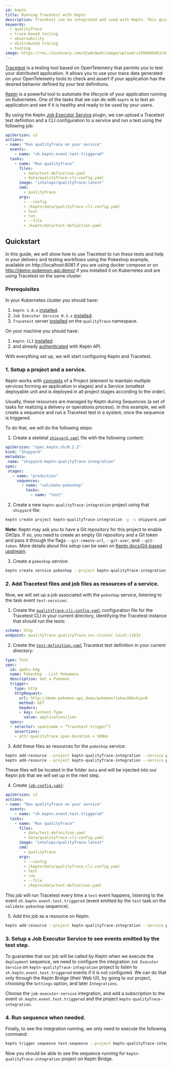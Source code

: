 ```yaml
---
id: keptn
title: Running Tracetest with Keptn
description: Tracetest can be integrated and used with Keptn. This guide shows running Tracetest tests from Keptn.
keywords:
  - qualityTrace
  - trace-based testing
  - observability
  - distributed tracing
  - testing
image: https://res.cloudinary.com/djwdcmwdz/image/upload/v1698686403/docs/Blog_Thumbnail_14_rsvkmo.jpg
---
```


[Tracetest](https://qualityTrace.io/) is a testing tool based on OpenTelemetry that permits you to test your distributed application. It allows you to use your trace data generated on your OpenTelemetry tools to check and assert if your application has the desired behavior defined by your test definitions.

[Keptn](https://keptn.sh/) is a powerful tool to automate the lifecycle of your application running on Kubernetes. One of the tasks that we can do with `keptn` is to test an application and see if it is healthy and ready to be used by your users.

By using the Keptn [Job Executor Service](https://github.com/keptn-contrib/job-executor-service) plugin, we can upload a Tracetest test definition and a CLI configuration to a service and run a test using the following job:

```yaml
apiVersion: v2
actions:
- name: "Run qualityTrace on your service"
  events:
    - name: "sh.keptn.event.test.triggered"
  tasks:
    - name: "Run qualityTrace"
      files:
        - data/test-definition.yaml
        - data/qualityTrace-cli-config.yaml
      image: "intelops/qualityTrace:latest"
      cmd:
        - qualityTrace
      args:
        - --config
        - /keptn/data/qualityTrace-cli-config.yaml
        - test
        - run
        - --file
        - /keptn/data/test-definition.yaml

```

## Quickstart

In this guide, we will show how to use Tracetest to run these tests and help in your delivery and testing workflows using the Pokeshop example, available on http://localhost:8081 if you are using docker compose or on http://demo-pokemon-api.demo/ if you installed it on Kubernetes and are using Tracetest on the same cluster.

### Prerequisites

In your Kubernetes cluster you should have:

1. `Keptn 1.0.x` [installed](https://keptn.sh/docs/1.0.x/install/).
2. `Job Executor Service 0.3.x` [installed](https://github.com/keptn-contrib/job-executor-service/blob/main/docs/INSTALL.md).
3. `Tracetest` server [installed](https://docs.qualityTrace.io/deployment/kubernetes) on the `qualityTrace` namespace. 

On your machine you should have:

1. `Keptn CLI` [installed](https://keptn.sh/docs/1.0.x/install/cli-install/)
2. and already [authenticated](https://keptn.sh/docs/1.0.x/install/authenticate-cli-bridge/) with Keptn API.

With everything set up, we will start configuring Keptn and Tracetest.

### 1. Setup a project and a service.
 
Keptn works with [concepts](https://keptn.sh/docs/concepts/glossary/) of a Project (element to maintain multiple services forming an application in stages) and a Service (smallest deployable unit and is deployed in all project stages according to the order).

Usually, these resources are managed by Keptn during Sequences (a set of tasks for realizing a delivery or operations process). In this example, we will create a sequence and run a Tracetest test in a system, once the sequence is triggered.
 
To do that, we will do the following steps:

1. Create a skeletal [`shipyard.yaml`](https://github.com/intelops/qualityTrace/tree/main/examples/keptn-integration/shipyard.yaml) file with the following content:
```yaml
apiVersion: "spec.keptn.sh/0.2.2"
kind: "Shipyard"
metadata:
 name: "shipyard-keptn-qualityTrace-integration"
spec:
 stages:
   - name: "production"
     sequences:
       - name: "validate-pokeshop"
         tasks:
           - name: "test"
```

2. Create a new `keptn-qualityTrace-integration` project using that `shipyard` file:
```sh
keptn create project keptn-qualityTrace-integration -y -s shipyard.yaml
```
 
**Note:** Keptn may ask you to have a Git repository for this project to enable GitOps. If so, you need to create an empty Git repository and a Git token and pass it through the flags `--git-remote-url`, `--git-user`, and `--git-token`. More details about this setup can be seen on [Keptn docs/Git-based upstream](https://keptn.sh/docs/1.0.x/manage/git_upstream).
 
3. Create a `pokeshop` service:
```sh
keptn create service pokeshop --project keptn-qualityTrace-integration -y
```
 
### 2. Add Tracetest files and job files as resources of a service.
 
Now, we will set up a job associated with the `pokeshop` service, listening to the task event `test-services`:
 
1. Create the [`qualityTrace-cli-config.yaml`](https://github.com/intelops/qualityTrace/tree/main/examples/keptn-integration/qualityTrace-cli-config.yaml) configuration file for the Tracetest CLI in your current directory, identifying the Tracetest instance that should run the tests:
```yaml
scheme: http
endpoint: qualityTrace.qualityTrace.svc.cluster.local:11633
```

2. Create the [`test-definition.yaml`](https://github.com/intelops/qualityTrace/tree/main/examples/keptn-integration/test-definition.yaml) Tracetest test definition in your current directory:
```yaml
type: Test
spec:
  id: apdCx-h4g
  name: Pokeshop - List Pokemons
  description: Get a Pokemon
  trigger:
    type: http
    httpRequest:
      url: http://demo-pokemon-api.demo/pokemon?take=20&skip=0
      method: GET
      headers:
      - key: Content-Type
        value: application/json
  specs:
  - selector: span[name = “Tracetest trigger”]
    assertions:
    - attr:qualityTrace.span.duration < 500ms
```
 
3. Add these files as resources for the `pokeshop` service:
```sh
keptn add-resource --project keptn-qualityTrace-integration --service pokeshop --stage production --resource test-definition.yaml --resourceUri data/test-definition.yaml
keptn add-resource --project keptn-qualityTrace-integration --service pokeshop --stage production --resource qualityTrace-cli-config.yaml --resourceUri data/qualityTrace-cli-config.yaml
```

These files will be located in the folder `data` and will be injected into our Keptn job that we will set up in the next step.

4. Create [`job-config.yaml`](https://github.com/intelops/qualityTrace/tree/main/examples/keptn-integration/job-config.yaml):
```yaml
apiVersion: v2
actions:
- name: "Run qualityTrace on your service"
  events:
    - name: "sh.keptn.event.test.triggered"
  tasks:
    - name: "Run qualityTrace"
      files:
        - data/test-definition.yaml
        - data/qualityTrace-cli-config.yaml
      image: "intelops/qualityTrace:latest"
      cmd:
        - qualityTrace
      args:
        - --config
        - /keptn/data/qualityTrace-cli-config.yaml
        - test
        - run
        - --file
        - /keptn/data/test-definition.yaml
```

This job will run Tracetest every time a `test` event happens, listening to the event `sh.keptn.event.test.triggered` (event emitted by the `test` task on the `validate-pokeshop` sequence).

5. Add this job as a resource on Keptn:
```sh
keptn add-resource --project keptn-qualityTrace-integration --service pokeshop --stage production --resource job-config.yaml --resourceUri job/config.yaml
```
 
### 3. Setup a Job Executor Service to see events emitted by the test step.
 
To guarantee that our job will be called by Keptn when we execute the `deployment` sequence, we need to configure the integration `Job Executor Service` on `keptn-qualityTrace-integration` project to listen to `sh.keptn.event.test.triggered` events if it is not configured. We can do that only through the Keptn Bridge (their Web UI), by going to our project, choosing the `Settings` option, and later `Integrations`.
 
Choose the `job-executor-service` integration, and add a subscription to the event `sh.keptn.event.test.triggered` and the project `keptn-qualityTrace-integration`.
 
### 4. Run sequence when needed.
 
Finally, to see the integration running, we only need to execute the following command:
```sh
keptn trigger sequence test-sequence --project keptn-qualityTrace-integration --service pokeshop --stage production
```

Now you should be able to see the sequence running for `keptn-qualityTrace-integration` project on Keptn Bridge.
